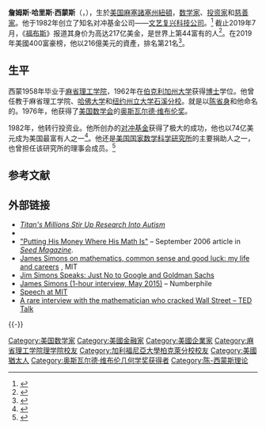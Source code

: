 {{blpsources|time=2014-07-09T14:02:37+00:00}}
{{infobox person
|name=詹姆斯·西蒙斯
|birth_date={{birth date and age|1938|4|25}}
|birth_place={{USA}} [[牛顿_(马萨诸塞州)|牛顿]][[马萨诸塞州|马萨诸塞州]]
|image=James_Simons_2007.jpg
|net_worth= 200亿美元 (2018年10月)
|education=[[麻省理工学院|麻省理工学院]]<br>[[伯克利加州大学|伯克利加州大学]]
|awards=[[奥斯瓦尔德·维布伦奖|奥斯瓦尔德·维布伦奖]]
|spouse=芭芭拉·西蒙斯<br>玛丽莲·霍莉斯·西蒙斯
|children= Nat Simons<br>Audrey Simons<br>Nicholas Simons<br>Liz Simons<br>Paul Simons
|parents=玛西娅·西蒙斯<br>马修·西蒙斯
|notable_works=[[文藝復興科技公司|文藝復興科技公司]]创办人 <br> [[大獎章基金|大獎章基金]] (Medallion Fund)基金经理<br>Chern-Simons理论
}}

'''詹姆斯·哈里斯·西蒙斯'''（{{lang-en|'''James Harris Simons'''}}，{{bd|1938年|4月25日|||catIdx=Simons, James}}），生於[[美国|美国]][[麻塞諸塞州|麻塞諸塞州]][[牛顿_(马萨诸塞州)|紐頓]]，[[数学家|数学家]]、[[投资家|投资家]]和[[慈善家|慈善家]]。他于1982年创立了知名对冲基金公司——[[文艺复兴科技公司|文艺复兴科技公司]]。<ref>{{Cite web|title=Jim Simons|url=https://www.forbes.com/profile/jim-simons/|accessdate=2019-08-16|work=Forbes|language=en|archive-date=2018-11-15|archive-url=https://web.archive.org/web/20181115031555/https://www.forbes.com/profile/jim-simons/|dead-url=no}}</ref> 截止2019年7月，《[[福布斯|福布斯]]》报道其身价为高达217亿美金，是世界上第44富有的人<ref>{{Cite web|title=Jim Simons|url=https://www.forbes.com/profile/jim-simons/|accessdate=2019-08-17|work=Forbes|language=en|archive-date=2018-11-15|archive-url=https://web.archive.org/web/20181115031555/https://www.forbes.com/profile/jim-simons/|dead-url=no}}</ref>。在2019年美國400富豪榜，他以216億美元的資產，排名第21名<ref>{{Cite web |url = https://www.forbes.com/forbes-400/#76b9711d7e2f |title = The Forbes 400: The Definitive Ranking Of The Wealthiest Americans |publisher = Forbes |language = en |accessdate = 2019-10-08 |archive-date = 2018-09-19 |archive-url = https://web.archive.org/web/20180919212115/https://www.forbes.com/forbes-400/list/#76b9711d7e2f |dead-url = no }}</ref>。

==生平==
西蒙1958年毕业于[[麻省理工学院|麻省理工学院]]，1962年在[[伯克利加州大学|伯克利加州大学]]获得[[博士|博士]]学位。他曾任教于麻省理工学院、[[哈佛大学|哈佛大学]]和[[纽约州立大学石溪分校|纽约州立大学石溪分校]]。{{le|陈-西蒙斯形式|Chern–Simons form}}就是以[[陈省身|陈省身]]和他命名的。1976年，他获得了[[美國數學學會|美国数学会]]的[[奥斯瓦尔德·维布伦奖|奥斯瓦尔德·维布伦奖]]。

1982年，他转行投资业。他所创办的[[对冲基金|对冲基金]]获得了极大的成功，他也以74亿美元成为美国最富有人之一<ref>{{cite web|url=http://www.forbes.com/lists/2008/54/400list08_James-Simons_5GZ7.html|title=The 400 Richest Americans #41 James Simons|date=17 September 2008|publisher=Forbes|access-date=2008-11-15|archive-date=2019-06-10|archive-url=https://web.archive.org/web/20190610160910/https://www.forbes.com/lists/2008/54/400list08_James-Simons_5GZ7.html|dead-url=no}}</ref>。他还是[[美国国家数学科学研究所|美国国家数学科学研究所]]的主要捐助人之一，也曾担任该研究所的理事会成员。<ref>{{Cite web|title=Mathematical Sciences Research Institute|url=http://www.msri.org/|accessdate=2019-08-16|last=MSRI|work=www.msri.org|archive-date=2010-09-27|archive-url=https://web.archive.org/web/20100927124029/http://www.msri.org/|dead-url=no}}</ref>

== 参考文献 ==
{{Reflist}}

==外部链接==
*[http://www.sarnet.org/lib/simons.htm ''Titan's Millions Stir Up Research Into Autism''] {{Wayback|url=http://www.sarnet.org/lib/simons.htm |date=20210315202748 }}
*{{MathGenealogy|id=32049}}
*[https://web.archive.org/web/20090217190816/http://seedmagazine.com/news/2006/09/putting_his_money_where_his_ma.php "Putting His Money Where His Math Is"] – September 2006 article in ''[[Seed_Magazine|Seed Magazine]]''.
*[http://newsoffice.mit.edu/2011/mitworld-simons James Simons on mathematics, common sense and good luck: my life and careers] {{Wayback|url=http://newsoffice.mit.edu/2011/mitworld-simons |date=20140811083226 }}, MIT
*[http://webarchive.loc.gov/all/20110325001058/http%3A//paul.kedrosky.com/archives/2011/01/james_simons_sp.html Jim Simons Speaks: Just No to Google and Goldman Sachs]
*[https://www.youtube.com/watch?v=QNznD9hMEh0 James Simons (1-hour interview, May 2015)] {{Wayback|url=https://www.youtube.com/watch?v=QNznD9hMEh0 |date=20210429184924 }} – Numberphile
*[http://video.mit.edu/watch/mathematics-common-sense-and-good-luck-my-life-and-careers-9644/ Speech at MIT] {{Wayback|url=http://video.mit.edu/watch/mathematics-common-sense-and-good-luck-my-life-and-careers-9644/ |date=20151105100210 }}
*[https://www.ted.com/talks/jim_simons_a_rare_interview_with_the_mathematician_who_cracked_wall_street?language=en/ A rare interview with the mathematician who cracked Wall Street – TED Talk]

{{-}}
{{奥斯瓦尔德·维布伦几何学奖获得者}}
{{Authority control}}

{{DEFAULTSORT:Simons, James}}
[[Category:美国数学家|Category:美国数学家]]
[[Category:美國金融家|Category:美國金融家]]
[[Category:美國企業家|Category:美國企業家]]
[[Category:麻省理工学院理学院校友|Category:麻省理工学院理学院校友]]
[[Category:加利福尼亞大學柏克萊分校校友|Category:加利福尼亞大學柏克萊分校校友]]
[[Category:美國猶太人|Category:美國猶太人]]
[[Category:奥斯瓦尔德·维布伦几何学奖获得者|Category:奥斯瓦尔德·维布伦几何学奖获得者]]
[[Category:陈-西蒙斯理论|Category:陈-西蒙斯理论]]